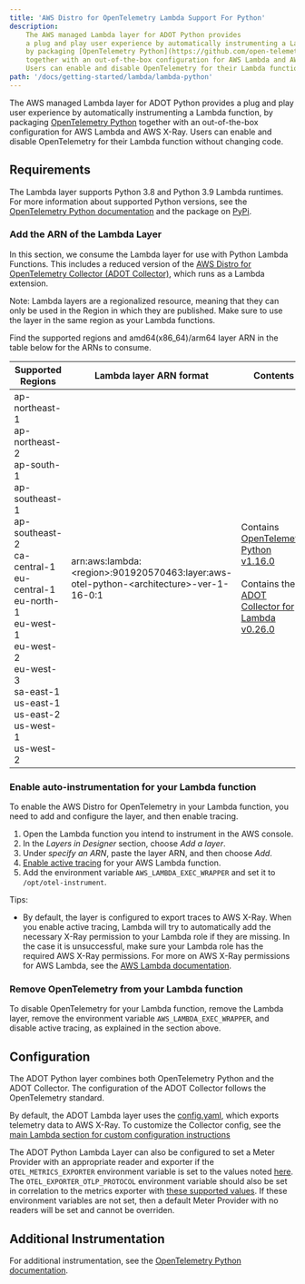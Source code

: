 ```yaml
---
title: 'AWS Distro for OpenTelemetry Lambda Support For Python'
description:
    The AWS managed Lambda layer for ADOT Python provides
    a plug and play user experience by automatically instrumenting a Lambda function,
    by packaging [OpenTelemetry Python](https://github.com/open-telemetry/opentelemetry-python)
    together with an out-of-the-box configuration for AWS Lambda and AWS X-Ray.
    Users can enable and disable OpenTelemetry for their Lambda function without changing code.
path: '/docs/getting-started/lambda/lambda-python'
---
```



The AWS managed Lambda layer for ADOT Python provides a plug and play user experience by automatically instrumenting a Lambda function, by packaging [OpenTelemetry Python](https://aws-otel.github.io/docs/getting-started/python-sdk) together with an out-of-the-box configuration for AWS Lambda and AWS X-Ray. Users can enable and disable OpenTelemetry for their Lambda function without changing code.

<SectionSeparator />

## Requirements

The Lambda layer supports Python 3.8 and Python 3.9 Lambda runtimes. For more information about supported Python versions, see the [OpenTelemetry Python documentation](https://github.com/open-telemetry/opentelemetry-python/blob/master/README.md#supported-runtimes) and the package on [PyPi](https://pypi.org/project/opentelemetry-api/).

### Add the ARN of the Lambda Layer

In this section, we consume the Lambda layer for use with Python Lambda Functions.
 This includes a reduced version of the [AWS Distro for OpenTelemetry Collector (ADOT Collector)](https://github.com/aws-observability/aws-otel-collector),
  which runs as a Lambda extension.

Note: Lambda layers are a regionalized resource, meaning that they can only be used in the Region in which they are published. Make sure to use the layer in the same region as your Lambda functions.

Find the supported regions and amd64(x86_64)/arm64 layer ARN in the table below for the ARNs to consume.

|Supported   Regions  |Lambda layer ARN format  | Contents |
|---------------------|-------------------------|----------|
| ap-northeast-1<br/>ap-northeast-2<br/>ap-south-1<br/>ap-southeast-1<br/>ap-southeast-2<br/>ca-central-1<br/>eu-central-1<br/>eu-north-1<br/>eu-west-1<br/>eu-west-2<br/>eu-west-3<br/>sa-east-1<br/>us-east-1<br/>us-east-2<br/>us-west-1<br/>us-west-2 | arn:aws:lambda:<region\>:901920570463:layer:aws-otel-python-<architecture\>-ver-1-16-0:1 | Contains [OpenTelemetry Python v1.16.0](https://github.com/open-telemetry/opentelemetry-python/releases/tag/v1.16.0) <br/><br/> Contains the [ADOT Collector for Lambda v0.26.0](https://github.com/aws-observability/aws-otel-collector/releases/tag/pkg%2Flambdacomponents%2Fv0.26.0)|

### Enable auto-instrumentation for your Lambda function
To enable the AWS Distro for OpenTelemetry in your Lambda function, you need to add and configure the layer, and then enable tracing.

1. Open the Lambda function you intend to instrument in the AWS console.
2. In the *Layers in Designer* section, choose *Add a layer*.
3. Under *specify an ARN*, paste the layer ARN, and then choose *Add*.
4. [Enable active tracing](https://docs.aws.amazon.com/lambda/latest/dg/services-xray.html) for your AWS Lambda function.
5. Add the environment variable `AWS_LAMBDA_EXEC_WRAPPER` and set it to `/opt/otel-instrument`.

Tips:

* By default, the layer is configured to export traces to AWS X-Ray.
 When you enable active tracing, Lambda will try to automatically add the necessary X-Ray permission to your Lambda role if they are missing.
 In the case it is unsuccessful, make sure your Lambda role has the required AWS X-Ray permissions.
 For more on AWS X-Ray permissions for AWS Lambda, see the [AWS Lambda documentation](https://docs.aws.amazon.com/lambda/latest/dg/services-xray.html#services-xray-permissions).

### Remove OpenTelemetry from your Lambda function
To disable OpenTelemetry for your Lambda function, remove the Lambda layer,
remove the environment variable `AWS_LAMBDA_EXEC_WRAPPER`, and disable active tracing, as explained in the section above.

<SectionSeparator />

## Configuration

The ADOT Python layer combines both OpenTelemetry Python and the ADOT Collector.
The configuration of the ADOT Collector follows the OpenTelemetry standard.

By default, the ADOT Lambda layer uses the [config.yaml](https://github.com/aws-observability/aws-otel-lambda/blob/main/adot/collector/config.yaml),
 which exports telemetry data to AWS X-Ray. To customize the Collector config,
 see the [main Lambda section for custom configuration instructions](/docs/getting-started/lambda#custom-configuration-for-the-adot-collector-on-lambda)

The ADOT Python Lambda Layer can also be configured to set a Meter Provider with an appropriate reader and exporter if the `OTEL_METRICS_EXPORTER` environment variable is set to the values noted [here](https://opentelemetry.io/docs/reference/specification/sdk-environment-variables/#exporter-selection).  
The `OTEL_EXPORTER_OTLP_PROTOCOL` environment variable should also be set in correlation to the metrics exporter with [these supported values](https://opentelemetry.io/docs/reference/specification/protocol/exporter/#specify-protocol).
If these environment variables are not set, then a default Meter Provider with no readers will be set and cannot be overriden.

<SectionSeparator />

## Additional Instrumentation

For additional instrumentation, see the [OpenTelemetry Python documentation](https://github.com/open-telemetry/opentelemetry-python).
